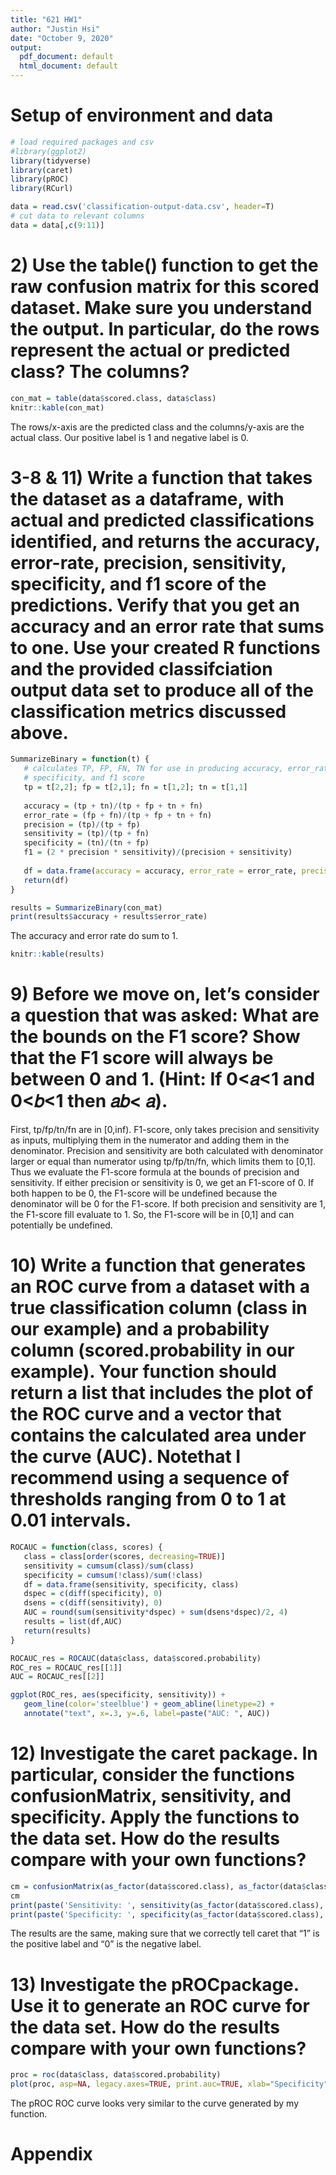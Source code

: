 ```yaml
---
title: "621 HW1"
author: "Justin Hsi"
date: "October 9, 2020"
output:
  pdf_document: default
  html_document: default
---
```

# Setup of environment and data

```r
# load required packages and csv
#library(ggplot2)
library(tidyverse)
library(caret)
library(pROC)
library(RCurl)

data = read.csv('classification-output-data.csv', header=T)
# cut data to relevant columns
data = data[,c(9:11)]
```

# 2) Use the table() function to get the raw confusion matrix for this scored dataset. Make sure you understand the output. In particular, do the rows represent the actual or predicted class? The columns?

```r
con_mat = table(data$scored.class, data$class)
knitr::kable(con_mat)
```
The rows/x-axis are the predicted class and the columns/y-axis are the actual class. Our positive label is 1 and negative label is 0.

# 3-8 & 11) Write a function that takes the dataset as a dataframe, with actual and predicted classifications identified, and returns the accuracy, error-rate, precision, sensitivity, specificity, and f1 score of the predictions. Verify that you get an accuracy and an error rate that sums to one. Use your created R functions and the provided classifciation output data set to produce all of the classification metrics discussed above.

```r
SummarizeBinary = function(t) {
   # calculates TP, FP, FN, TN for use in producing accuracy, error_rate, precision, sensitivity
   # specificity, and f1 score
   tp = t[2,2]; fp = t[2,1]; fn = t[1,2]; tn = t[1,1]
   
   accuracy = (tp + tn)/(tp + fp + tn + fn)
   error_rate = (fp + fn)/(tp + fp + tn + fn)
   precision = (tp)/(tp + fp)
   sensitivity = (tp)/(tp + fn)
   specificity = (tn)/(tn + fp)
   f1 = (2 * precision * sensitivity)/(precision + sensitivity)
   
   df = data.frame(accuracy = accuracy, error_rate = error_rate, precision = precision, sensitivity = sensitivity, specificity = specificity, f1 = f1)
   return(df)
}

results = SummarizeBinary(con_mat)
print(results$accuracy + results$error_rate)
```
The accuracy and error rate do sum to 1.
```r
knitr::kable(results)
```


# 9) Before we move on, let’s consider a question that was asked: What are the bounds on the F1 score? Show that the F1 score will always be between 0 and 1. (Hint: If 0<𝑎<1 and 0<𝑏<1 then 𝑎𝑏< 𝑎).

First, tp/fp/tn/fn are in [0,inf). F1-score, only takes precision and sensitivity as inputs, multiplying them in the numerator and adding them in the denominator. Precision and sensitivity are both calculated with denominator larger or equal than numerator using tp/fp/tn/fn, which limits them to [0,1]. Thus we evaluate the F1-score formula at the bounds of precision and sensitivity. If either precision or sensitivity is 0, we get an F1-score of 0. If both happen to be 0, the F1-score will be undefined because the denominator will be 0 for the F1-score. If both precision and sensitivity are 1, the F1-score fill evaluate to 1. So, the F1-score will be in [0,1] and can potentially be undefined.

# 10) Write a function that generates an ROC curve from a dataset with a true classification column (class in our example) and a probability column (scored.probability in our example). Your function should return a list that  includes  the  plot  of  the  ROC  curve  and  a  vector  that  contains  the  calculated  area  under  the  curve (AUC). Notethat I recommend using a sequence of thresholds ranging from 0 to 1 at 0.01 intervals.

```r
ROCAUC = function(class, scores) {
   class = class[order(scores, decreasing=TRUE)]
   sensitivity = cumsum(class)/sum(class)
   specificity = cumsum(!class)/sum(!class)
   df = data.frame(sensitivity, specificity, class)
   dspec = c(diff(specificity), 0)
   dsens = c(diff(sensitivity), 0)
   AUC = round(sum(sensitivity*dspec) + sum(dsens*dspec)/2, 4)
   results = list(df,AUC)
   return(results)
}

ROCAUC_res = ROCAUC(data$class, data$scored.probability)
ROC_res = ROCAUC_res[[1]]
AUC = ROCAUC_res[[2]]

ggplot(ROC_res, aes(specificity, sensitivity)) +
   geom_line(color='steelblue') + geom_abline(linetype=2) +
   annotate("text", x=.3, y=.6, label=paste("AUC: ", AUC))
```


# 12) Investigate  the caret package.  In  particular,  consider  the  functions  confusionMatrix,  sensitivity,  and specificity. Apply the functions to the data set. How do the results compare with your own functions?

```r
cm = confusionMatrix(as_factor(data$scored.class), as_factor(data$class), positive = "1")
cm
print(paste('Sensitivity: ', sensitivity(as_factor(data$scored.class), as_factor(data$class), positive = "1", negative = "0")))
print(paste('Specificity: ', specificity(as_factor(data$scored.class), as_factor(data$class), positive = "1", negative = "0")))
```
The results are the same, making sure that we correctly tell caret that "1" is the positive label and "0" is the negative label.

# 13) Investigate  the pROCpackage.  Use  it  to  generate  an  ROC  curve  for  the  data  set.  How  do  the  results compare with your own functions?

```r
proc = roc(data$class, data$scored.probability)
plot(proc, asp=NA, legacy.axes=TRUE, print.auc=TRUE, xlab="Specificity")
```

The pROC ROC curve looks very similar to the curve generated by my function.

# Appendix



